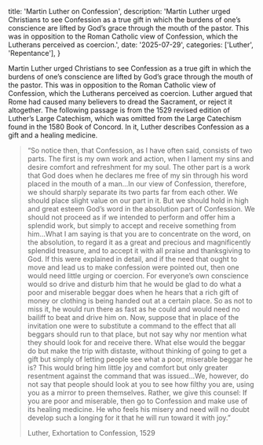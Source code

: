   title: 'Martin Luther on Confession',
  description: 'Martin Luther urged Christians to see Confession as a true gift in which the burdens of one’s conscience are lifted by God’s grace through the mouth of the pastor. This was in opposition to the Roman Catholic view of Confession, which the Lutherans perceived as coercion.',
  date: '2025-07-29',
  categories: ['Luther', 'Repentance'],
}

Martin Luther urged Christians to see Confession as a true gift in which the burdens of one’s conscience are lifted by God’s grace through the mouth of the pastor. This was in opposition to the Roman Catholic view of Confession, which the Lutherans perceived as coercion. Luther argued that Rome had caused many believers to dread the Sacrament, or reject it altogether. The following passage is from the 1529 revised edition of Luther’s Large Catechism, which was omitted from the Large Catechism found in the 1580 Book of Concord. In it, Luther describes Confession as a gift and a healing medicine.

> “So notice then, that Confession, as I have often said, consists of two parts. The first is my own work and action, when I lament my sins and desire comfort and refreshment for my soul. The other part is a work that God does when he declares me free of my sin through his word placed in the mouth of a man…In our view of Confession, therefore, we should sharply separate its two parts far from each other. We should place slight value on our part in it. But we should hold in high and great esteem God’s word in the absolution part of Confession. We should not proceed as if we intended to perform and offer him a splendid work, but simply to accept and receive something from him…What I am saying is that you are to concentrate on the word, on the absolution, to regard it as a great and precious and magnificently splendid treasure, and to accept it with all praise and thanksgiving to God. If this were explained in detail, and if the need that ought to move and lead us to make confession were pointed out, then one would need little urging or coercion. For everyone’s own conscience would so drive and disturb him that he would be glad to do what a poor and miserable beggar does when he hears that a rich gift of money or clothing is being handed out at a certain place. So as not to miss it, he would run there as fast as he could and would need no bailiff to beat and drive him on. Now, suppose that in place of the invitation one were to substitute a command to the effect that all beggars should run to that place, but not say why nor mention what they should look for and receive there. What else would the beggar do but make the trip with distaste, without thinking of going to get a gift but simply of letting people see what a poor, miserable beggar he is? This would bring him little joy and comfort but only greater resentment against the command that was issued…We, however, do not say that people should look at you to see how filthy you are, using you as a mirror to preen themselves. Rather, we give this counsel: If you are poor and miserable, then go to Confession and make use of its healing medicine. He who feels his misery and need will no doubt develop such a longing for it that he will run toward it with joy.”
>
> Luther, Exhortation to Confession, 1529
